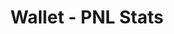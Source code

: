 ---
title: 'Wallet - PNL Stats'
openapi: '/en/api-reference/openapi-en.json GET /wallet/{chain}/{walletAddress}/stats'
---